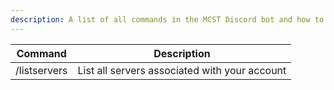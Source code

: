 ---
description: A list of all commands in the MCST Discord bot and how to use them.
---

|Command|Description|
|-------|---|
|/listservers|List all servers associated with your account|